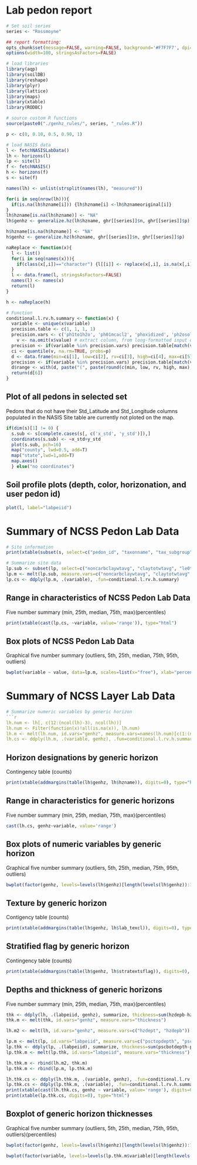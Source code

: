 # Lab pedon report
```{r enter soil series name}
# Set soil series
series <- "Rossmoyne"

## report formatting:
opts_chunk$set(message=FALSE, warning=FALSE, background='#F7F7F7', dpi=100, fig.align='center', dev='CairoPNG', dev.args=list(pointsize=10), tidy=FALSE)
options(width=100, stringsAsFactors=FALSE)
```

```{r load packages, include=FALSE}
# load libraries
library(aqp)
library(soilDB)
library(reshape)
library(plyr)
library(lattice)
library(maps)
library(xtable)
library(RODBC)
```

```{r fetch and format, load-data, echo=FALSE, warning=FALSE}
# source custom R functions
source(paste0("./genhz_rules/", series, "_rules.R"))

p <- c(0, 0.10, 0.5, 0.90, 1)

# load NASIS data
l <- fetchNASISLabData()
lh <- horizons(l)
lp <- site(l)
f <- fetchNASIS()
h <- horizons(f)
s <- site(f)

names(lh) <- unlist(strsplit(names(lh), "measured"))

for(i in seq(nrow(lh))){
  if(is.na(lh$hzname[i])) {lh$hzname[i] <-lh$hznameoriginal[i]}
}
lh$hzname[is.na(lh$hzname)] <- "NA"
lh$genhz <- generalize.hz(lh$hzname, ghr[[series]]$n, ghr[[series]]$p)

h$hzname[is.na(h$hzname)] <- "NA"
h$genhz <- generalize.hz(h$hzname, ghr[[series]]$n, ghr[[series]]$p)

naReplace <- function(x){
  l <- list()
  for(i in seq(names(x))){
    if(class(x[,i])=="character") {l[[i]] <- replace(x[,i], is.na(x[,i]), "NA")} else(l[[i]] <-  x[,i])
  }
  l <- data.frame(l, stringsAsFactors=FALSE)
  names(l) <- names(x)
  return(l)
}

h <- naReplace(h)

# Function
conditional.l.rv.h.summary <- function(x) {
  variable <- unique(x$variable)
  precision.table <- c(1, 1, 1, 1)
  precision.vars <- c('ph1to1h2o', 'ph01mcacl2', 'phoxidized', 'ph2osoluble')
	v <- na.omit(x$value) # extract column, from long-formatted input data
  precision <- if(variable %in% precision.vars) precision.table[match(variable, precision.vars)] else 0
  ci <- quantile(v, na.rm=TRUE, probs=p) 
  d <- data.frame(min=ci[1], low=ci[2], rv=ci[3], high=ci[4], max=ci[5], stringsAsFactors=FALSE) # combine into DF
  precision <- if(variable %in% precision.vars) precision.table[match(variable, precision.vars)] else 0
  d$range <- with(d, paste("(", paste(round(c(min, low, rv, high, max), precision), collapse=', '), ")", sep="")) # add 'range' column for pretty-printing
  return(d[6])
}
```
## Plot of all pedons in selected set
Pedons that do not have their Std_Latitude and Std_Longitude columns populated in the NASIS Site table are currently not ploted on the map.
```{r plot of pedons and locations, echo=FALSE}
if(dim(s)[1] != 0) {
  s.sub <- s[complete.cases(s[, c('x_std', 'y_std')]),]
  coordinates(s.sub) <- ~x_std+y_std
  plot(s.sub, pch=16)
  map("county", lwd=0.5, add=T)
  map("state",lwd=1,add=T)
  map.axes()
  } else("no coordinates")
```

## Soil profile plots (depth, color, horizonation, and user pedon id)
```{r Soil plots, echo=FALSE}
plot(l, label="labpeiid")
```

# Summary of NCSS Pedon Lab Data
```{r format site data, echo=FALSE, results='asis'}
# Site information
print(xtable(subset(s, select=c("pedon_id", "taxonname", "tax_subgroup", "part_size_class", "pedon_type", "describer"))), type="html")

# Summarize site data
lp.sub <- subset(lp, select=c("noncarbclaywtavg", "claytotwtavg", "le0to100", "wf0175wtavgpsc", "volfractgt2wtavg", "cec7clayratiowtavg"))
lp.m <- melt(lp.sub, measure.vars=c("noncarbclaywtavg", "claytotwtavg", "le0to100", "wf0175wtavgpsc", "volfractgt2wtavg", "cec7clayratiowtavg"))
lp.cs <- ddply(lp.m, .(variable), .fun=conditional.l.rv.h.summary)
```


## Range in characteristics of NCSS Pedon Lab Data
Five number summary (min, 25th, median, 75th, max)(percentiles)
```{r, echo=FALSE, results='asis'}
print(xtable(cast(lp.cs, ~variable, value='range')), type="html")
```

## Box plots of NCSS Pedon Lab Data
Graphical five number summary (outliers, 5th, 25th, median, 75th, 95th, outliers)
```{r bwplot for rf, echo=FALSE}
bwplot(variable ~ value, data=lp.m, scales=list(x="free"), xlab="percent")          
```


# Summary of NCSS Layer Lab Data
```{r, echo=FALSE, results='asis'}
# Summarize numeric variables by generic horizon
```{r, echo=FALSE, results='asis'}
lh.num <- lh[, c(12:(ncol(lh)-3), ncol(lh))]
lh.num <- Filter(function(x)!all(is.na(x)), lh.num)
lh.m <- melt(lh.num, id.vars="genhz", measure.vars=names(lh.num)[c(1:(ncol(lh.num)-1))])
lh.cs <- ddply(lh.m, .(variable, genhz), .fun=conditional.l.rv.h.summary)
```


## Horizon designations by generic horizon
Contingency table (counts) 

```{r, echo=FALSE, results='asis'}
print(xtable(addmargins(table(lh$genhz, lh$hzname)), digits=0), type="html") 
```


## Range in characteristics for generic horizons 
Five number summary (min, 25th, median, 75th, max)(percentiles)

```{r, echo=FALSE}
cast(lh.cs, genhz~variable, value='range')
```


## Box plots of numeric variables by generic horizon
Graphical five number summary (outliers, 5th, 25th, median, 75th, 95th, outliers)

```{r, echo=FALSE}
bwplot(factor(genhz, levels=levels(lh$genhz)[length(levels(lh$genhz)):1]) ~ value|variable, data=rbind(lh.m), scales=list(x="free"))          
```


## Texture by generic horizon
Contigency table (counts) 

```{r, echo=FALSE, results='asis'}
print(xtable(addmargins(table(lh$genhz, lh$lab_texcl)), digits=0), type="html")
```


## Stratified flag by generic horizon
Contingency table (counts) 

```{r, echo=FALSE, results='asis'}
print(xtable(addmargins(table(lh$genhz, lh$stratextsflag)), digits=0), type="html") 
```


## Depths and thickness of generic horizons
Five number summary (min, 25th, median, 75th, max)(percentiles)

```{r, echo=FALSE, results='asis'}
thk <- ddply(lh, .(labpeiid, genhz), summarize, thickness=sum(hzdepb-hzdept))
thk.m <- melt(thk, id.vars="genhz", measure.vars="thickness")

lh.m2 <- melt(lh, id.vars="genhz", measure.vars=c("hzdept", "hzdepb"))

lp.m <- melt(lp, id.vars="labpeiid", measure.vars=c("psctopdepth", "pscbotdepth"))
lp.thk <- ddply(lp, .(labpeiid), summarize, thickness=sum(pscbotdepth-psctopdepth))
lp.thk.m <- melt(lp.thk, id.vars="labpeiid", measure.vars="thickness")

lh.thk.m <- rbind(lh.m2, thk.m)
lp.thk.m <- rbind(lp.m, lp.thk.m)

lh.thk.cs <- ddply(lh.thk.m, .(variable, genhz), .fun=conditional.l.rv.h.summary)
lp.thk.cs <- ddply(lp.thk.m, .(variable), .fun=conditional.l.rv.h.summary)
print(xtable(cast(lh.thk.cs, genhz ~ variable, value='range'), digits=0), type="html")
print(xtable(lp.thk.cs, digits=0), type="html")
```


## Boxplot of generic horizon thicknesses
Graphical five number summary (outliers, 5th, 25th, median, 75th, 95th, outliers)(percentiles)

```{r, echo=FALSE}
bwplot(factor(genhz, levels=levels(lh$genhz)[length(levels(lh$genhz)):1]) ~ value|variable, data=lh.thk.m, scales=list(x="free"), xlab="cm", horizontal=T)          

bwplot(factor(variable, levels=levels(lp.thk.m$variable)[length(levels(lp.thk.m$variable)):1]) ~ value|variable, data=lp.thk.m, scales=list(x="free"), xlab="cm", horizontal=T)          
```
